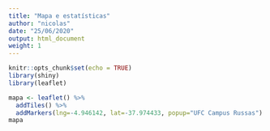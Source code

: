 ```yaml
---
title: "Mapa e estatísticas"
author: "nicolas"
date: "25/06/2020"
output: html_document
weight: 1
---
```


```r
knitr::opts_chunk$set(echo = TRUE)
library(shiny)
library(leaflet)
```

```r
mapa <- leaflet() %>%
  addTiles() %>%
  addMarkers(lng=-4.946142, lat=-37.974433, popup="UFC Campus Russas")
mapa
```
